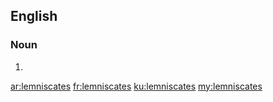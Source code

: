 ==English==

===Noun===
{{head|en|plural}}

# {{plural of|lemniscate|lang=en|nocat=1}}

[[ar:lemniscates]]
[[fr:lemniscates]]
[[ku:lemniscates]]
[[my:lemniscates]]